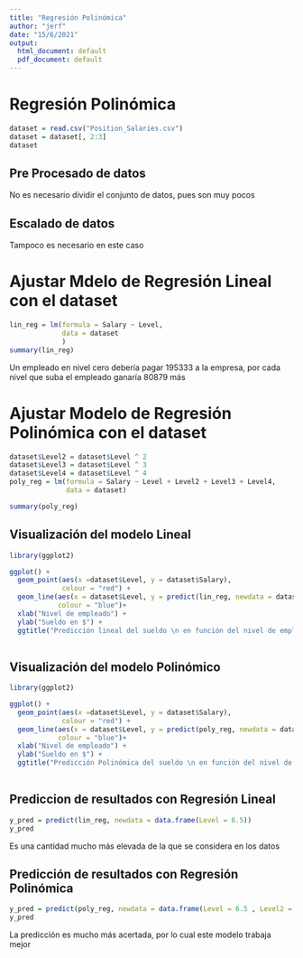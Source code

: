 ```yaml
---
title: "Regresión Polinómica"
author: "jerf"
date: "15/6/2021"
output:
  html_document: default
  pdf_document: default
---
```


# Regresión Polinómica

```r
dataset = read.csv("Position_Salaries.csv")
dataset = dataset[, 2:3]
dataset
```
## Pre Procesado de datos

No es necesario dividir el conjunto de datos, pues son muy pocos

## Escalado de datos

Tampoco es necesario en este caso

# Ajustar Mdelo de Regresión Lineal con el dataset

```r
lin_reg = lm(formula = Salary ~ Level,
             data = dataset
             )
summary(lin_reg)
```

Un empleado en nivel cero debería pagar 195333 a la empresa, por cada nivel que suba el empleado ganaría 80879 más

# Ajustar Modelo de Regresión Polinómica con el dataset

```r
dataset$Level2 = dataset$Level ^ 2
dataset$Level3 = dataset$Level ^ 3
dataset$Level4 = dataset$Level ^ 4
poly_reg = lm(formula = Salary ~ Level + Level2 + Level3 + Level4,
              data = dataset)

summary(poly_reg)
```
## Visualización del modelo Lineal
```r
library(ggplot2)

ggplot() + 
  geom_point(aes(x =dataset$Level, y = dataset$Salary), 
             colour = "red") +
  geom_line(aes(x = dataset$Level, y = predict(lin_reg, newdata = dataset)),
            colour = "blue")+
  xlab("Nivel de empleado") + 
  ylab("Sueldo en $") +
  ggtitle("Predicción lineal del sueldo \n en función del nivel de empleado")
  
```


## Visualización del modelo Polinómico
```r
library(ggplot2)

ggplot() + 
  geom_point(aes(x =dataset$Level, y = dataset$Salary), 
             colour = "red") +
  geom_line(aes(x = dataset$Level, y = predict(poly_reg, newdata = dataset)),
            colour = "blue")+
  xlab("Nivel de empleado") + 
  ylab("Sueldo en $") +
  ggtitle("Predicción Polinómica del sueldo \n en función del nivel de empleado")
  
```

## Prediccion de resultados con Regresión Lineal

```r
y_pred = predict(lin_reg, newdata = data.frame(Level = 6.5))
y_pred

```
Es una cantidad mucho más elevada de la que se considera en los datos


## Predicción de resultados con Regresión Polinómica

```r
y_pred = predict(poly_reg, newdata = data.frame(Level = 6.5 , Level2 = 6.5 ^2, Level3 = 6.5 ^3, Level4 = 6.5 ^ 4))
y_pred

```
La predicción es mucho más acertada, por lo cual este modelo trabaja mejor